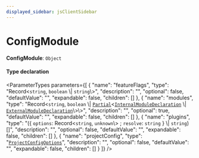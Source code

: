 ```yaml
---
displayed_sidebar: jsClientSidebar
---
```



# ConfigModule

 **ConfigModule**: `Object`

#### Type declaration

<ParameterTypes parameters={[
  {
    "name": "featureFlags",
    "type": "Record<`string`, `boolean` \\| `string`\\>",
    "description": "",
    "optional": false,
    "defaultValue": "",
    "expandable": false,
    "children": []
  },
  {
    "name": "modules",
    "type": "Record<`string`, `boolean` \\| [`Partial`](internal.Partial.mdx)<[`InternalModuleDeclaration`](../../ModulesSdkTypes/types/internal.internal-1.ModulesSdkTypes.InternalModuleDeclaration.mdx) \\| [`ExternalModuleDeclaration`](../../ModulesSdkTypes/types/internal.internal-1.ModulesSdkTypes.ExternalModuleDeclaration.mdx)\\>\\>",
    "description": "",
    "optional": true,
    "defaultValue": "",
    "expandable": false,
    "children": []
  },
  {
    "name": "plugins",
    "type": "({ `options`: Record<`string`, `unknown`\\> ; `resolve`: `string`  } \\| `string`)[]",
    "description": "",
    "optional": false,
    "defaultValue": "",
    "expandable": false,
    "children": []
  },
  {
    "name": "projectConfig",
    "type": "[`ProjectConfigOptions`](../../CommonTypes/types/internal.internal-1.CommonTypes.ProjectConfigOptions.mdx)",
    "description": "",
    "optional": false,
    "defaultValue": "",
    "expandable": false,
    "children": []
  }
]} />
